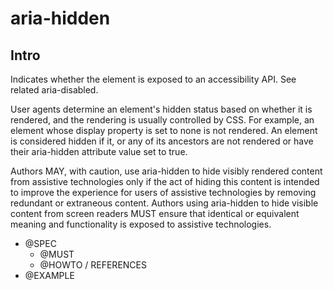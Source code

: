 
<Meta title="Documentation|Accessibilité/aria-hidden" />

# aria-hidden

## Intro

Indicates whether the element is exposed to an accessibility API. See related aria-disabled.

User agents determine an element's hidden status based on whether it is rendered, and the rendering is usually controlled by CSS. For example, an element whose display property is set to none is not rendered. An element is considered hidden if it, or any of its ancestors are not rendered or have their aria-hidden attribute value set to true.

Authors MAY, with caution, use aria-hidden to hide visibly rendered content from assistive technologies only if the act of hiding this content is intended to improve the experience for users of assistive technologies by removing redundant or extraneous content. Authors using aria-hidden to hide visible content from screen readers MUST ensure that identical or equivalent meaning and functionality is exposed to assistive technologies.

- @SPEC
  - @MUST
  - @HOWTO / REFERENCES
- @EXAMPLE
